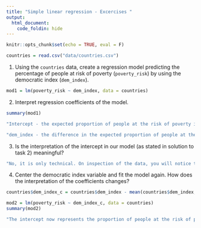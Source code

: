 ```yaml
---
title: "Simple linear regression - Excercises "
output:
  html_document:
    code_foldin: hide
---
```


```r
knitr::opts_chunk$set(echo = TRUE, eval = F)
```

```r
countries = read.csv("data/countries.csv")
```

1) Using the `countries` data, create a regression model predicting the percentage of people at risk of poverty (`poverty_risk`) by using the democratic index (`dem_index`).

```r
mod1 = lm(poverty_risk ~ dem_index, data = countries)
```

2) Interpret regression coefficients of the model.

```r
summary(mod1)

"Intercept - the expected proportion of people at the risk of poverty in a country with democratic index of zero. In such country, we would expect to see 63% (0.63) of people at the risk of poverty."

"dem_index - the difference in the expected proportion of people at the risk of povery when the democratic index raises by one. According to our model, countries with 1 additional point on the democratic index have on average 5 percentage points smaller proportion of people at the risk of poverty"
```

3) Is the interpretation of the intercept in our model (as stated in solution to task 2) meaningful?

```r
"No, it is only technical. On inspection of the data, you will notice there are no countries in the sample even close to democratic index of 0. So the interpetation is, in fact, a wild extrapolation to an area for which we have no data."
```


4) Center the democratic index variable and fit the model again. How does the interpretation of the coefficients changes?

```r
countries$dem_index_c = countries$dem_index - mean(countries$dem_index, na.rm = TRUE)

mod2 = lm(poverty_risk ~ dem_index_c, data = countries)
summary(mod2)

"The intercept now represents the proportion of people at the risk of poverty in a country with average democratic index (average within our sample, of course). The interpretation of the slope coefficient does not change."
```